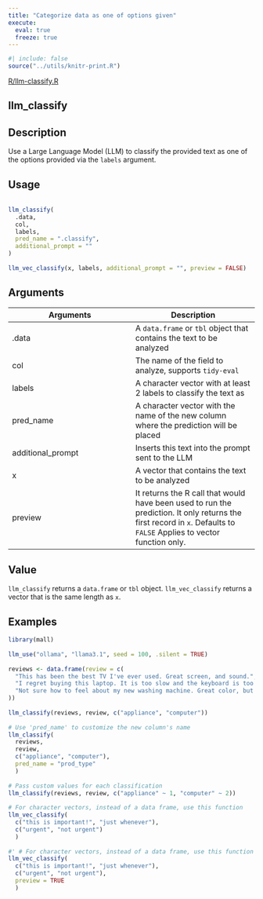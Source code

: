 ```yaml
---
title: "Categorize data as one of options given"
execute:
  eval: true
  freeze: true
---
```


```r
#| include: false
source("../utils/knitr-print.R")
```

[R/llm-classify.R](https://github.com/edgararuiz/mall/blob/main/R/llm-classify.R)

## llm_classify

## Description
 Use a Large Language Model (LLM) to classify the provided text as one of the options provided via the `labels` argument. 


## Usage
```r
 
llm_classify( 
  .data, 
  col, 
  labels, 
  pred_name = ".classify", 
  additional_prompt = "" 
) 
 
llm_vec_classify(x, labels, additional_prompt = "", preview = FALSE) 
```

## Arguments
|Arguments|Description|
|---|---|
| .data | A `data.frame` or `tbl` object that contains the text to be analyzed |
| col | The name of the field to analyze, supports `tidy-eval` |
| labels | A character vector with at least 2 labels to classify the text as |
| pred_name | A character vector with the name of the new column where the prediction will be placed |
| additional_prompt | Inserts this text into the prompt sent to the LLM |
| x | A vector that contains the text to be analyzed |
| preview | It returns the R call that would have been used to run the prediction. It only returns the first record in `x`. Defaults to `FALSE` Applies to vector function only. |



## Value
 `llm_classify` returns a `data.frame` or `tbl` object. `llm_vec_classify` returns a vector that is the same length as `x`. 


## Examples
```r
 
library(mall) 
 
llm_use("ollama", "llama3.1", seed = 100, .silent = TRUE) 
 
reviews <- data.frame(review = c( 
  "This has been the best TV I've ever used. Great screen, and sound.", 
  "I regret buying this laptop. It is too slow and the keyboard is too noisy", 
  "Not sure how to feel about my new washing machine. Great color, but hard to figure" 
)) 
 
llm_classify(reviews, review, c("appliance", "computer")) 
 
# Use 'pred_name' to customize the new column's name 
llm_classify( 
  reviews,  
  review, 
  c("appliance", "computer"),  
  pred_name = "prod_type" 
  ) 
 
# Pass custom values for each classification  
llm_classify(reviews, review, c("appliance" ~ 1, "computer" ~ 2)) 
 
# For character vectors, instead of a data frame, use this function 
llm_vec_classify( 
  c("this is important!", "just whenever"),  
  c("urgent", "not urgent") 
  ) 
 
#' # For character vectors, instead of a data frame, use this function 
llm_vec_classify( 
  c("this is important!", "just whenever"),  
  c("urgent", "not urgent"),  
  preview = TRUE 
  ) 
 
  
```


